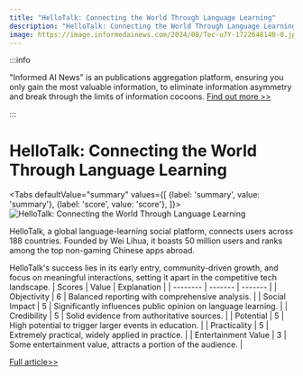 ```yaml
---
title: "HelloTalk: Connecting the World Through Language Learning"
description: "HelloTalk: Connecting the World Through Language Learning"
image: https://image.informedainews.com/2024/08/Tec-u7Y-1722648140-0.jpg
---
```



:::info

"Informed AI News" is an publications aggregation platform, ensuring you only gain the most valuable information, to eliminate information asymmetry and break through the limits of information cocoons.  [Find out more >>](/)

:::

# HelloTalk: Connecting the World Through Language Learning


<Tabs
	defaultValue="summary"
	values={[
	{label: 'summary', value: 'summary'},
	{label: 'score', value: 'score'},
]}>
<TabItem value="summary">
<img
  src="https://image.informedainews.com/2024/08/Tec-u7Y-1722648140-0.jpg"
  alt="HelloTalk: Connecting the World Through Language Learning"
/>



HelloTalk, a global language-learning social platform, connects users across 188 countries. Founded by Wei Lihua, it boasts 50 million users and ranks among the top non-gaming Chinese apps abroad.

HelloTalk's success lies in its early entry, community-driven growth, and focus on meaningful interactions, setting it apart in the competitive tech landscape.
</TabItem>
<TabItem value="score">
	| Scores     | Value   | Explanation |
	| -------- | ------- | ------- |
	| Objectivity  | 6    | Balanced reporting with comprehensive analysis.    |
	| Social Impact | 5     | Significantly influences public opinion on language learning.    |
	| Credibility    | 5    | Solid evidence from authoritative sources.    |
	| Potential    | 5    | High potential to trigger larger events in education.    |
	| Practicality    | 5    | Extremely practical, widely applied in practice.    |
	| Entertainment Value    | 3    | Some entertainment value, attracts a portion of the audience.    |
</TabItem>
</Tabs>

[Full article>>](https://www.woshipm.com/chuangye/6092731.html)

